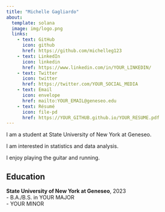 ```yaml
---
title: "Michelle Gagliardo" 
about:
  template: solana
  image: img/logo.png
  links:
    - text: GitHub
      icon: github
      href: https://github.com/michelleg123
    - text: LinkedIn
      icon: linkedin
      href: https://www.linkedin.com/in/YOUR_LINKEDIN/
    - text: Twitter
      icon: twitter
      href: https://twitter.com/YOUR_SOCIAL_MEDIA
    - text: Email
      icon: envelope
      href: mailto:YOUR_EMAIL@geneseo.edu
    - text: Résumé
      icon: file-pd
      href: https://YOUR_GITHUB.github.io/YOUR_RESUME.pdf
---
```



I am a student at State University of New York at Geneseo.

I am interested in statistics and data analysis. 

I enjoy playing the guitar and running.


## Education

**State University of New York at Geneseo**, 2023<br>
- B.A./B.S. in YOUR MAJOR<br>
- YOUR MINOR

